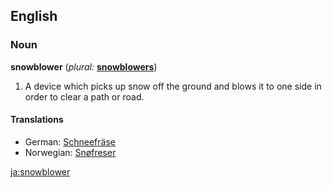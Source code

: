 ==English==

===Noun===
'''snowblower'''  (''plural:'' '''[[snowblowers]]''')
# A device which picks up snow off the ground and blows it to one side in order to clear a path or road.

====Translations====
*German: [[Schneefräse]] {{f}}
*Norwegian: [[Snøfreser]]

[[ja:snowblower]]